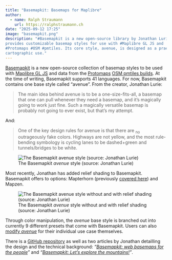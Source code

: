 ```yaml
---
title: "Basemapkit: Basemaps for Maplibre"
author:
  - name: Ralph Straumann
    url: https://ralphstraumann.ch
date: "2025-09-12 17:25"
image: "basemapkit.png"
description: "#Basemapkit is a new open-source library by Jonathan Lurie that 
provides customizable basemap styles for use with #Maplibre GL JS and 
#Protomaps #OSM #pmtiles. Its core style, avenue, is designed as a practical “one-size-fits-all” basemap, with optional relief shading for flexible 
cartographic use."
---
```


[Basemapkit](https://github.com/jonathanlurie/basemapkit) is a new open-source 
collection of basemap styles to be used with 
[Maplibre GL JS](https://maplibre.org/maplibre-gl-js/docs/) and data from the 
[Protomaps](https://protomaps.com) 
[OSM pmtiles builds](https://maps.protomaps.com/builds/). At the time of 
writing, Basemapkit supports 41 languages. For now, Basemapkit contains one 
base style called "avenue". From the creator, Jonathan Lurie:

> The main idea behind avenue is to be a one-size-fits-all, a basemap that one 
can pull whenever they need a basemap, and it’s magically going to work just 
fine. Such a magically versatile basemap is probably not going to ever exist, 
but that’s my attempt.

And:

> One of the key design rules for avenue is that there are ~no~ outrageously 
fake colors. Highways are not yellow, and the most rule-bending symbology is 
cycling lanes to be dashed+green and tunnels/bridges to be white.

![The Basemapkit *avenue* style (source: Jonathan Lurie)](vancouver.webp "The Basemapkit *avenue* style (source: Jonathan Lurie)")

Most recently, Jonathan has added relief shading to Basemapkit. Basemapkit 
offers to options: Mapterhorn (previously 
[covered here](https://spatialists.ch/posts/2025/09/02-mapterhorn-terrain-tiles/)) 
and Mapzen. 

![The Basemapkit *avenue* style without and with relief shading (source: Jonathan Lurie)](japan.jpg "The Basemapkit *avenue* style without and with relief shading (source: Jonathan Lurie)")

Through color manipulation, the *avenue* base style is branched out into 
currently 9 different presets that come with Basemapkit. Users can also 
[modify *avenue*](https://github.com/jonathanlurie/basemapkit/tree/main#getting-creative-with-buildstyle) for their individual use case themselves.

There is a [GitHub repository](https://github.com/jonathanlurie/basemapkit) as well as two articles by Jonathan detailling the design and the technical background: 
*"[Basemapkit: web basemaps for the people](https://jonathanlurie.substack.com/p/basemapkit-intro)"* and *"[Basemapkit: Let's explore the mountains!](https://jonathanlurie.substack.com/p/basemapkit-lets-explore-the-mountains)"*.





